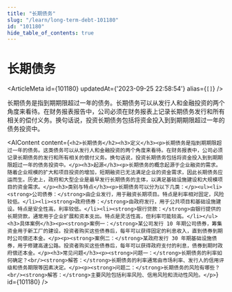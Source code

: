 ```yaml
---
title: "长期债务"
slug: "/learn/long-term-debt-101180"
id: "101180"
hide_table_of_contents: true
---
```



# 长期债务

<ArticleMeta id={101180} updatedAt={'2023-09-25 22:58:54'} alias={`[]`} />
<div className='border-solid border-b border-t-0 my-4 border-[var(--ifm-color-gray-300)]' />

长期债务是指到期期限超过一年的债务。长期债务可以从发行人和金融投资的两个角度来看待。在财务报表报告中，公司必须在财务报表上记录长期债务发行和所有相关的偿付义务。换句话说，投资长期债务包括将资金投入到到期期限超过一年的债务投资中。

<AIContent content={`<h2>长期债务</h2><h3>定义</h3><p>长期债务是指到期期限超过一年的债务。这类债务可以从发行人和金融投资的两个角度来看待。在财务报表中，公司必须记录长期债务的发行和所有相关的偿付义务。换句话说，投资长期债务包括将资金投入到到期期限超过一年的债务投资中。</p><h3>起源</h3><p>长期债务的概念起源于企业融资的需求。随着企业规模的扩大和项目投资的增加，短期融资已无法满足企业的资金需求，因此长期债务应运而生。历史上，政府和大型企业是最早发行长期债务的主体，以满足基础设施建设和大规模项目的资金需求。</p><h3>类别与特点</h3><p>长期债务可以分为以下几类：</p><ul><li><strong>公司债券：</strong>由企业发行，用于融资长期项目。特点是利率相对固定，风险较低。</li><li><strong>政府债券：</strong>由政府发行，用于公共项目和基础设施建设。特点是安全性高，利率较低。</li><li><strong>银行贷款：</strong>由银行提供的长期贷款，通常用于企业扩展和资本支出。特点是灵活性高，但利率可能较高。</li></ul><h3>具体案例</h3><p><strong>案例一：</strong>某公司发行 10 年期公司债券，筹集资金用于新工厂的建设。投资者购买这些债券后，每年可以获得固定的利息收入，直到债券到期时公司偿还本金。</p><p><strong>案例二：</strong>某政府发行 30 年期基础设施债券，用于修建高速公路。投资者购买这些债券后，每年可以获得政府支付的利息，债券到期时政府偿还本金。</p><h3>常见问题</h3><p><strong>问题一：</strong>长期债务的利率如何确定？<br/><strong>解答：</strong>长期债务的利率通常由市场利率、发行人的信用评级和债务期限等因素决定。</p><p><strong>问题二：</strong>长期债务的风险有哪些？<br/><strong>解答：</strong>主要风险包括利率风险、信用风险和流动性风险。</p>`} id={101180} />
